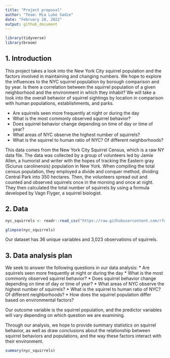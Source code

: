 ```yaml
---
title: "Project proposal"
author: "Team: Mia Luke Sadie"
date: "February 28, 2022"
output: github_document
---
```


```r
library(tidyverse)
library(broom)
```

## 1. Introduction

This project takes a look into the New York City squirrel population and the factors involved in maintaining and changing numbers. We hope to explore the influences to the NYC squirrel population by borough comparison and by year. Is there a correlation between the squirrel population of a given neighborhood and the environment in which they inhabit? We will take a look into the overall behavior of squirrel sightings by location in comparison with human populations, establishments, and parks. 

* Are squirrels seen more frequently at night or during the day
* What is the most commonly observed squirrel behavior?
* Does squirrel behavior change depending on time of day or time of year?
* What areas of NYC observe the highest number of squirrels?
* What is the squirrel to human ratio of NYC? Of different neighborhoods?

This data comes from the New York City Squirrel Census, which is a raw NY data file. The data was collected by a group of volunteers led by Jamie Allen, a humorist and writer with the hopes of tracking the Eastern gray (Sciurus carolinensis) population in New York. When compiling the total census population, they employed a divide and conquer method, dividing Central Park into 350 hectares. Then, the volunteers spread out and counted and observed squirrels once in the morning and once at night.  They then calculated the total number of squirrels by using a formula developed by Vagn Flyger, a squirrel biologist. 


## 2. Data

```r
nyc_squirrels <- readr::read_csv("https://raw.githubusercontent.com/rfordatascience/tidytuesday/master/data/2019/2019-10-29/nyc_squirrels.csv") 
```


``` r
glimpse(nyc_squirrels)
```

Our dataset has 36 unique variables and 3,023 observations of squirrels. 

## 3. Data analysis plan

We seek to answer the following questions in our data analysis:
* Are squirrels seen more frequently at night or during the day
* What is the most commonly observed squirrel behavior?
* Does squirrel behavior change depending on time of day or time of year?
* What areas of NYC observe the highest number of squirrels?
* What is the squirrel to human ratio of NYC? Of different neighborhoods?
* How does the squirrel population differ based on environmental factors? 

Our outcome variable is the squirrel population, and the predictor variables will vary depending on which question we are examining. 

Through our analysis, we hope to provide summary statistics on squirrel behavior, as well as draw conclusions about the relationship between squirrel behaviors and populations, and the way these factors interact with their environment.


```r
summary(nyc_squirrels)
```


